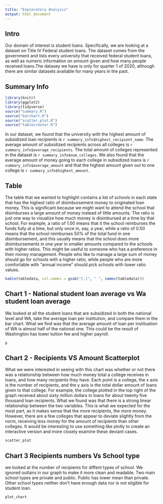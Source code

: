 ```yaml
---
title: "Exploratory Analysis"
output: html_document
---
```

## Intro

Our domain of interest is student loans. Specifically, we are looking at a dataset on Title IV Federal student loans. The dataset comes from the government and lists every university that received federal student loans, as well as numeric information on amount given and how many people received loans.The datasey we have is only for quarter 1 of 2020, although there are similar datasets available for many years in the past.

## Summary Info

```r
library(knitr)
library(ggplot2)
library(tidyverse)
source("summary.R")
source("barchart.R")
source("scatter_plot.R")
source("tablecreator.R")
```

In our dataset, we found that the university with the highest amount of subsidized loan recipients is `r summary_info$highest_recipient_name`. The average amount of subsidized recipients across all colleges is `r summary_info$average_recipients`. The total amount of colleges represented in the dataset is `r summary_info$num_colleges`. We also found that the average amount of money going to each college in subsidized loans is `r summary_info$average_amount` and that the highest amount given out to one college is `r summary_info$highest_amount`.

## Table

The table that we wanted to highlight contains a list of schools in each state that has the highest ratio of disimbursement money to originated loan money. This is significant because we might want to attend the school that disimburses a large amount of money instead of little amounts. The ratio is just one way to visualize how much money is disimbursed at a time by that school. For example, a ratio of 1.00 means that it the school reimburses the funds fully at a time, but only once in, say, a year, while a ratio of 0.50 means that the school reimburses 50% of the total fund in one disimbursement, and this usually means that the school does more disimbursements in one year in smaller amounts compared to the schools with higher ratios. This might be useful to someone who has a preference in their money management. People who like to manage a large sum of money should go for schools with a higher ratio, while people who are more comfortable with "annual income" should pick schools with lower ratio values.

```r
kable(tabledata, col.names = gsub("[.]", " ", names(tabledata)))
```

## Chart 1 - National student loan average vs Wa student loan average
We looked at all the student loans that are subsidized in both the national level and WA, take the average loan per institution, and compare them in the bar chart. What we find was that the average amount of loan per instituation of WA is almost half of the national one. This could be the result of Washington has lower tuition fee and higher payroll.

```r
p
```

## Chart 2 - Recipients VS Amount Scatterplot
What we were interested in seeing with this chart was whether or not there was a relationship between how much money total a college receives in loans, and how many recipients they have. Each point is a college, the x axis is the number of recipients, and the y axis is the total dollar amount of loans given to that college. For example, the college plotted in the top right of the graph received about sixty million dollars in loans for about twenty five thousand loan recipients. What we found was that there is a strong linear relationship between the two variables. This is what we expected for the most part, as it makes sense that the more recipients, the more money. However, there are a few colleges that appear to deviate slightly from the norm, receiving less money for the amount of recipients than other colleges. It would be interesting to use something like plotly to create an interactive version and more closely examine these deviant cases.
```r
scatter_plot
```

## Chart 3 Recipients numbers Vs School type
we looked at the number of recipients for diffent types of school. We ignored outlairs in our graph to make it more clean and readable. Two main school types are private and public. Public has lower mean than private. Other school types neither don't have enough data nor is not eligible for student loan.

```r
plot_chart
```

